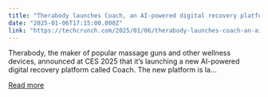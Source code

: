 ```yaml
---
title: "Therabody launches Coach, an AI-powered digital recovery platform"
date: "2025-01-06T17:15:00.000Z"
link: "https://techcrunch.com/2025/01/06/therabody-launches-coach-an-ai-powered-digital-recovery-app/"
---
```


Therabody, the maker of popular massage guns and other wellness devices, announced at CES 2025 that it&#8217;s launching a new AI-powered digital recovery platform called Coach. The new platform is la...

[Read more](https://techcrunch.com/2025/01/06/therabody-launches-coach-an-ai-powered-digital-recovery-app/)

